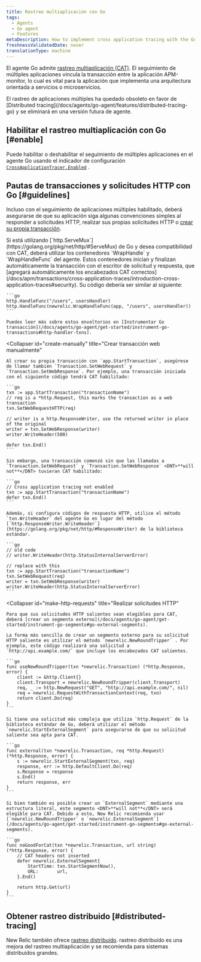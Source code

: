```yaml
---
title: Rastreo multiaplicación con Go
tags:
  - Agents
  - Go agent
  - Features
metaDescription: How to implement cross application tracing with the Go agent in order to connect transactions across APM-monitored apps.
freshnessValidatedDate: never
translationType: machine
---
```


El agente Go admite [rastreo multiaplicación (CAT)](/docs/apm/transactions/cross-application-traces/introduction-cross-application-traces). El seguimiento de múltiples aplicaciones vincula la transacción entre la aplicación APM-monitor, lo cual es vital para la aplicación que implementa una arquitectura orientada a servicios o microservicios.

<Callout variant="important">
  El rastreo de aplicaciones múltiples ha quedado obsoleto en favor de [Distributed tracing](/docs/agents/go-agent/features/distributed-tracing-go) y se eliminará en una versión futura de agente.
</Callout>

## Habilitar el rastreo multiaplicación con Go [#enable]

Puede habilitar o deshabilitar el seguimiento de múltiples aplicaciones en el agente Go usando el indicador de configuración [`CrossApplicationTracer.Enabled`](/docs/agents/go-agent/instrumentation/go-agent-configuration#cross-tracer-enabled) .

## Pautas de transacciones y solicitudes HTTP con Go [#guidelines]

Incluso con el seguimiento de aplicaciones múltiples habilitado, deberá asegurarse de que su aplicación siga algunas convenciones simples al responder a solicitudes HTTP, realizar sus propias solicitudes HTTP o [crear su propia transacción](/docs/agents/go-agent/get-started/instrument-go-transactions).

<CollapserGroup>
  <Collapser
    id="create-transactions"
    title="Creating transactions via http.ServeMux"
  >
    Si está utilizando [`http.ServeMux`](https://golang.org/pkg/net/http/#ServeMux) de Go y desea compatibilidad con CAT, deberá utilizar los contenedores `WrapHandle` y `WrapHandleFunc` del agente. Estos contenedores inician y finalizan automáticamente la transacción con el escritor de solicitud y respuesta, que [agregará automáticamente los encabezados CAT correctos](/docs/apm/transactions/cross-application-traces/introduction-cross-application-traces#security). Su código debería ser similar al siguiente:

    ```go
    http.HandleFunc("/users", usersHandler)
    http.HandleFunc(newrelic.WrapHandleFunc(app, "/users", usersHandler))
    ```

    Puedes leer más sobre estos envoltorios en [Instrumentar Go transacción](/docs/agents/go-agent/get-started/instrument-go-transactions#http-handler-txns).
  </Collapser>

  <Collapser
    id="create-manually"
    title="Crear transacción web manualmente"
  >
    Al crear su propia transacción con `app.StartTransaction`, asegúrese de llamar también `Transaction.SetWebRequest` y `Transaction.SetWebResponse`. Por ejemplo, una transacción iniciada con el siguiente código tendrá CAT habilitado:

    ```go
    txn := app.StartTransaction("transactionName")
    // req is a *http.Request, this marks the transaction as a web transaction
    txn.SetWebRequestHTTP(req)

    // writer is a http.ResponseWriter, use the returned writer in place of the original
    writer = txn.SetWebResponse(writer)
    writer.WriteHeader(500)

    defer txn.End()
    ```

    Sin embargo, una transacción comenzó sin que las llamadas a `Transaction.SetWebRequest` y `Transaction.SetWebResponse` <DNT>**will not**</DNT> tuvieran CAT habilitado:

    ```go
    // Cross application tracing not enabled
    txn := app.StartTransaction("transactionName")
    defer txn.End()
    ```

    Además, si configura códigos de respuesta HTTP, utilice el método `txn.WriteHeader` del agente Go en lugar del método [`http.ResponseWriter.WriteHeader`](https://golang.org/pkg/net/http/#ResponseWriter) de la biblioteca estándar.

    ```go
    // old code
    // writer.WriteHeader(http.StatusInternalServerError)

    // replace with this
    txn := app.StartTransaction("transactionName")
    txn.SetWebRequest(req)
    writer = txn.SetWebResponse(writer)
    writer.WriteHeader(http.StatusInternalServerError)
    ```
  </Collapser>

  <Collapser
    id="make-http-requests"
    title="Realizar solicitudes HTTP"
  >
    Para que sus solicitudes HTTP salientes sean elegibles para CAT, deberá [crear un segmento externo](/docs/agents/go-agent/get-started/instrument-go-segments#go-external-segments).

    La forma más sencilla de crear un segmento externo para su solicitud HTTP saliente es utilizar el método `newrelic.NewRoundTripper` . Por ejemplo, este código realizará una solicitud a `http://api.example.com/` que incluye los encabezados CAT salientes.

    ```go
    func useNewRoundTripper(txn *newrelic.Transaction) (*http.Response, error) {
        client := &http.Client{}
        client.Transport = newrelic.NewRoundTripper(client.Transport)
        req, _ := http.NewRequest("GET", "http://api.example.com/", nil)
        req = newrelic.RequestWithTransactionContext(req, txn)
        return client.Do(req)
    }
    ```

    Si tiene una solicitud más compleja que utiliza `http.Request` de la biblioteca estándar de Go, deberá utilizar el método `newrelic.StartExternalSegment` para asegurarse de que su solicitud saliente sea apta para CAT.

    ```go
    func external(txn *newrelic.Transaction, req *http.Request) (*http.Response, error) {
        s := newrelic.StartExternalSegment(txn, req)
        response, err := http.DefaultClient.Do(req)
        s.Response = response
        s.End()
        return response, err
    }
    ```

    Si bien también es posible crear un `ExternalSegment` mediante una estructura literal, este segmento <DNT>**will not**</DNT> será elegible para CAT. Debido a esto, New Relic recomienda usar [`newrelic.NewRoundTripper` o `newrelic.ExternalSegment`](/docs/agents/go-agent/get-started/instrument-go-segments#go-external-segments).

    ```go
    func noGoodForCat(txn *newrelic.Transaction, url string) (*http.Response, error) {
        // CAT headers not inserted
        defer newrelic.ExternalSegment{
            StartTime: txn.StartSegmentNow(),
            URL:       url,
        }.End()

        return http.Get(url)
    }
    ```
  </Collapser>
</CollapserGroup>

## Obtener rastreo distribuido [#distributed-tracing]

New Relic también ofrece [rastreo distribuido](/docs/apm/distributed-tracing/getting-started/introduction-distributed-tracing). rastreo distribuido es una mejora del rastreo multiaplicación y se recomienda para sistemas distribuidos grandes.